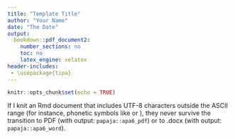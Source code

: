 ```yaml
---
title: "Template Title"
author: "Your Name"
date: "The Date"
output:
  bookdown::pdf_document2:
    number_sections: no
    toc: no
    latex_engine: xelatex
header-includes:    
 - \usepackage{tipa}    
---
```


```r
knitr::opts_chunk$set(echo = TRUE)
```


If I knit an Rmd document that includes UTF-8 characters outside the ASCII range (for instance, phonetic symbols like \textipa{[E]} or \textipa{[O]}), they never survive the transition to PDF (with output: `papaja::apa6_pdf`) or to .docx (with output: `papaja::apa6_word`).


